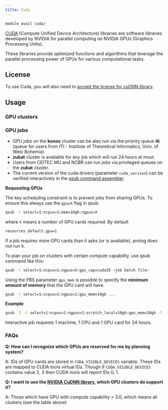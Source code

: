 ```yaml
---
title: Cuda
---
```

```bash
module avail cuda/
```

[CUDA](https://developer.nvidia.com/cuda-toolkit) (Compute Unified Device Architecture) libraries are software libraries developed by NVIDIA for parallel computing on NVIDIA GPUs (Graphics Processing Units). 

These libraries provide optimized functions and algorithms that leverage the parallel processing power of GPUs for various computational tasks. 

## License

To use Cuda, you will also need to [accept the license for cuDNN library](https://signup.e-infra.cz/fed/registrar/?vo=meta&group=lic_cudnn). 

## Usage

### GPU clusters


### GPU jobs

- GPU jobs on the **konos** cluster can be also run via the priority queue **iti** (queue for users from ITI - Institute of Theoretical Informatics, Univ. of West Bohemia)
- **zubat** cluster is available for any job which will run 24 hours at most.
- Users from CEITEC MU and NCBR can run jobs via privileged queues on the **zubat** cluster.
- The current version of the cuda drivers (parameter `cuda_version`) can be verified interactively in the [qsub command assembler](https://metavo.metacentrum.cz/pbsmon2/qsub_pbspro).

**Requesting GPUs**

The key scheduling constraint is to prevent jobs from sharing GPUs. To ensure this always use the `gpu=X` flag in qsub.

```bash
qsub -l select=1:ncpus=1:mem=10gb:ngpus=X 
```

where `X` means a number of GPU cards required. By default

```bash
resources_default.gpu=1
```

If a job requires more GPU cards than it asks (or is available), prolog does not run it.

To plan your job on clusters with certain compute capability, use qsub command like this:

```bash
qsub -l select=1:ncpus=1:ngpus=X:gpu_cap=cuda35 <job batch file>
```

Using the PBS parameter `gpu_mem` is possible to specify the **minimum amount of memory** that the GPU card will have.

```bash
qsub -l select=1:ncpus=1:ngpus=1:gpu_mem=10gb ...
```

**Example**

```bash
qsub -I -l select=1:ncpus=1:ngpus=1:scratch_local=10gb:gpu_mem=10gb -l walltime=24:0:0
```

Interactive job requests 1 machine, 1 CPU and 1 GPU card for 24 hours.

### FAQs

**Q: How can I recognize which GPUs are reserved for me by planning system?**

A: IDs of GPU cards are stored in `CUDA_VISIBLE_DEVICES` variable. These IDs are mapped to CUDA tools virtual IDs. Though if `CUDA_VISIBLE_DEVICES` contains value 2, 3 then CUDA tools will report IDs 0, 1.

**Q: I want to use the [NVIDIA CuDNN library](../../software/sw-list/cudnn), which GPU clusters do support it?**

A: Those which have GPU with compute capability > 3.0, which means all clusters (see the table above) 




